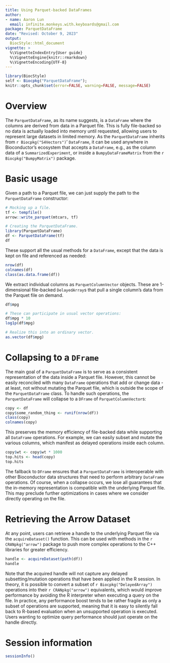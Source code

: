 ```yaml
---
title: Using Parquet-backed DataFrames
author:
- name: Aaron Lun
  email: infinite.monkeys.with.keyboards@gmail.com
package: ParquetDataFrame
date: "Revised: October 9, 2023"
output:
  BiocStyle::html_document
vignette: >
  %\VignetteIndexEntry{User guide}
  %\VignetteEngine{knitr::rmarkdown}
  %\VignetteEncoding{UTF-8}
---
```



```r
library(BiocStyle)
self <- Biocpkg("ParquetDataFrame");
knitr::opts_chunk$set(error=FALSE, warning=FALSE, message=FALSE)
```

# Overview

The `ParquetDataFrame`, as its name suggests, is a `DataFrame` where the columns are derived from data in a Parquet file.
This is fully file-backed so no data is actually loaded into memory until requested, allowing users to represent large datasets in limited memory.
As the `ParquetDataFrame` inherits from `r Biocpkg("S4Vectors")`' `DataFrame`, it can be used anywhere in Bioconductor's ecosystem that accepts a `DataFrame`, 
e.g., as the column data of a `SummarizedExperiment`, or inside a `BumpyDataFrameMatrix` from the `r Biocpkg("BumpyMatrix")` package.

# Basic usage

Given a path to a Parquet file, we can just supply the path to the `ParquetDataFrame` constructor:

```r
# Mocking up a file.
tf <- tempfile()
arrow::write_parquet(mtcars, tf)

# Creating the ParquetDataFrame.
library(ParquetDataFrame)
df <- ParquetDataFrame(tf)
df
```

These support all the usual methods for a `DataFrame`, except that the data is kept on file and referenced as needed:

```r
nrow(df)
colnames(df)
class(as.data.frame(df))
```

We extract individual columns as `ParquetColumnVector` objects.
These are 1-dimensional file-backed `DelayedArray`s that pull a single column's data from the Parquet file on demand.

```r
df$mpg

# These can participate in usual vector operations:
df$mpg * 10
log1p(df$mpg)

# Realize this into an ordinary vector.
as.vector(df$mpg)
```

# Collapsing to a `DFrame`

The main goal of a `ParquetDataFrame` is to serve as a consistent representation of the data inside a Parquet file.
However, this cannot be easily reconciled with many `DataFrame` operations that add or change data - 
at least, not without mutating the Parquet file, which is outside the scope of the `ParquetDataFrame` class.
To handle such operations, the `ParquetDataFrame` will collapse to a `DFrame` of `ParquetColumnVector`s:

```r
copy <- df
copy$some_random_thing <- runif(nrow(df))
class(copy)
colnames(copy)
```

This preserves the memory efficiency of file-backed data while supporting all `DataFrame` operations.
For example, we can easily subset and mutate the various columns, which manifest as delayed operations inside each column.

```r
copy$wt <- copy$wt * 1000
top.hits <- head(copy)
top.hits
```

The fallback to `DFrame` ensures that a `ParquetDataFrame` is interoperable with other Bioconductor data structures that need to perform arbitrary `DataFrame` operations.
Of course, when a collapse occurs, we lose all guarantees that the in-memory representation is compatible with the underlying Parquet file.
This may preclude further optimizations in cases where we consider directly operating on the file. 

# Retrieving the Arrow Dataset

At any point, users can retrieve a handle to the underlying Parquet file via the `acquireDataset()` function.
This can be used with methods in the `r CRANpkg("arrow")` package to push more complex operations to the C++ libraries for greater efficiency.

```r
handle <- acquireDataset(path(df))
handle
```

Note that the acquired handle will not capture any delayed subsetting/mutation operations that have been applied in the R session.
In theory, it is possible to convert a subset of `r Biocpkg("DelayedArray")` operations into their `r CRANpkg("arrow")` equivalents,
which would improve performance by avoiding the R interpreter when executing a query on the file.
In practice, any performance boost tends to be rather fragile as only a subset of operations are supported,
meaning that it is easy to silently fall back to R-based evaluation when an unsupported operation is executed.
Users wanting to optimize query performance should just operate on the handle directly.

# Session information {-}

```r
sessionInfo()
```
